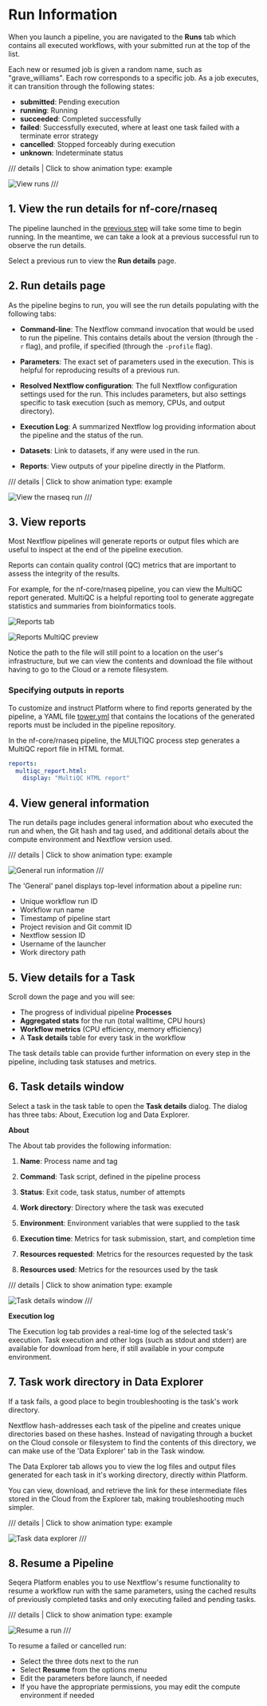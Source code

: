 # Run Information

When you launch a pipeline, you are navigated to the **Runs** tab which contains all executed workflows, with your submitted run at the top of the list. 

Each new or resumed job is given a random name, such as "grave_williams". Each row corresponds to a specific job. As a job executes, it can transition through the following states:

- **submitted**: Pending execution
- **running**: Running
- **succeeded**: Completed successfully
- **failed**: Successfully executed, where at least one task failed with a terminate error strategy
- **cancelled**: Stopped forceably during execution
- **unknown**: Indeterminate status


/// details | Click to show animation
    type: example

![View runs](assets/sp-cloud-view-all-runs.gif)
///

## 1. View the run details for nf-core/rnaseq

The pipeline launched in the [previous step](./004_launching_pipelines.md) will take some time to begin running. In the meantime, we can take a look at a previous successful run to observe the run details.

Select a previous run to view the **Run details** page.

## 2. Run details page

As the pipeline begins to run, you will see the run details populating with the following tabs:

- **Command-line**: The Nextflow command invocation that would be used to run the pipeline. This contains details about the version (through the `-r` flag), and profile, if specified (through the `-profile` flag).

- **Parameters**: The exact set of parameters used in the execution. This is helpful for reproducing results of a previous run.

- **Resolved Nextflow configuration**: The full Nextflow configuration settings used for the run. This includes parameters, but also settings specific to task execution (such as memory, CPUs, and output directory).

- **Execution Log**: A summarized Nextflow log providing information about the pipeline and the status of the run.

- **Datasets**: Link to datasets, if any were used in the run.

- **Reports**: View outputs of your pipeline directly in the Platform.


/// details | Click to show animation
    type: example

![View the rnaseq run](assets/sp-cloud-run-info.gif)
///

## 3. View reports

Most Nextflow pipelines will generate reports or output files which are useful to inspect at the end of the pipeline execution. 

Reports can contain quality control (QC) metrics that are important to assess the integrity of the results.

For example, for the nf-core/rnaseq pipeline, you can view the MultiQC report generated. MultiQC is a helpful reporting tool to generate aggregate statistics and summaries from bioinformatics tools.

![Reports tab](assets/reports-tab.png)

![Reports MultiQC preview](assets/reports-preview.png)

Notice the path to the file will still point to a location on the user's infrastructure, but we can view the contents and download the file without having to go to the Cloud or a remote filesystem.

### Specifying outputs in reports

To customize and instruct Platform where to find reports generated by the pipeline, a YAML file [tower.yml](https://github.com/nf-core/rnaseq/blob/master/tower.yml) that contains the locations of the generated reports must be included in the pipeline repository. 

In the nf-core/rnaseq pipeline, the MULTIQC process step generates a MultiQC report file in HTML format.

```yaml
reports:
  multiqc_report.html:
    display: "MultiQC HTML report"
```

## 4. View general information

The run details page includes general information about who executed the run and when, the Git hash and tag used, and additional details about the compute environment and Nextflow version used.


/// details | Click to show animation
    type: example

![General run information](assets/general-run-details.gif)
///

The 'General' panel displays top-level information about a pipeline run:

- Unique workflow run ID
- Workflow run name
- Timestamp of pipeline start
- Project revision and Git commit ID
- Nextflow session ID
- Username of the launcher
- Work directory path

## 5. View details for a Task

Scroll down the page and you will see:

- The progress of individual pipeline **Processes**
- **Aggregated stats** for the run (total walltime, CPU hours)
- **Workflow metrics** (CPU efficiency, memory efficiency)
- A **Task details** table for every task in the workflow

The task details table can provide further information on every step in the pipeline, including task statuses and metrics.

## 6. Task details window

Select a task in the task table to open the **Task details** dialog. The dialog has three tabs: About, Execution log and Data Explorer.

**About**

The About tab provides the following information:

1. **Name**: Process name and tag

2. **Command**: Task script, defined in the pipeline process

3. **Status**: Exit code, task status, number of attempts

4. **Work directory**: Directory where the task was executed

5. **Environment**: Environment variables that were supplied to the task

6. **Execution time**: Metrics for task submission, start, and completion time

7. **Resources requested**: Metrics for the resources requested by the task

8. **Resources used**: Metrics for the resources used by the task


/// details | Click to show animation
    type: example

![Task details window](assets/task-details.gif)
///

**Execution log**

The Execution log tab provides a real-time log of the selected task's execution. Task execution and other logs (such as stdout and stderr) are available for download from here, if still available in your compute environment.

## 7. Task work directory in Data Explorer

If a task fails, a good place to begin troubleshooting is the task's work directory.

Nextflow hash-addresses each task of the pipeline and creates unique directories based on these hashes. Instead of navigating through a bucket on the Cloud console or filesystem to find the contents of this directory, we can make use of the 'Data Explorer' tab in the Task window.

The Data Explorer tab allows you to view the log files and output files generated for each task in it's working directory, directly within Platform.

You can view, download, and retrieve the link for these intermediate files stored in the Cloud from the Explorer tab, making troubleshooting much simpler.


/// details | Click to show animation
    type: example

![Task data explorer](assets/sp-cloud-task-data-explorer.gif)
///

## 8. Resume a Pipeline

Seqera Platform enables you to use Nextflow's resume functionality to resume a workflow run with the same parameters, using the cached results of previously completed tasks and only executing failed and pending tasks.


/// details | Click to show animation
    type: example

![Resume a run](assets/sp-cloud-resume-a-run.gif)
///

To resume a failed or cancelled run:

- Select the three dots next to the run
- Select **Resume** from the options menu
- Edit the parameters before launch, if needed
- If you have the appropriate permissions, you may edit the compute environment if needed
